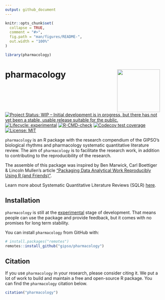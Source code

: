 ```yaml
---
output: github_document
---
```


<!-- README.md is generated from README.Rmd. Please edit that file -->

```r
knitr::opts_chunk$set(
  collapse = TRUE,
  comment = "#>",
  fig.path = "man/figures/README-",
  out.width = "100%"
)

library(pharmacology)
```

# pharmacology <a href='https://gipso.github.io/pharmacology'><img src='man/figures/logo.png' align="right" height="139" /></a>

<!-- badges: start -->
[![Project Status: WIP – Initial development is in progress, but there has not yet been a stable, usable release suitable for the public.](https://www.repostatus.org/badges/latest/wip.svg)](https://www.repostatus.org/#wip)
[![Lifecycle: experimental](https://img.shields.io/badge/lifecycle-experimental-orange.svg)](https://lifecycle.r-lib.org/articles/stages.html#experimental)
[![R-CMD-check](https://github.com/gipso/pharmacology/workflows/R-CMD-check/badge.svg)](https://github.com/gipso/pharmacology/actions)
[![Codecov test coverage](https://codecov.io/gh/gipso/pharmacology/branch/main/graph/badge.svg)](https://codecov.io/gh/gipso/pharmacology?branch=main)
[![License: MIT](https://img.shields.io/badge/license-MIT-green)](https://choosealicense.com/licenses/mit/)
<!-- badges: end -->

`pharmacology` is an R package with the research compendium of the GIPSO's biological rhythms and pharmacology systematic quantitative literature review. The aim of `pharmacology` is to facilitate the research work, in addition to contributing to the reproducibility of the research.

The assemble of this package was inspired by Ben Marwick, Carl Boettiger & Lincoln Mullen's article ["Packaging Data Analytical Work Reproducibly Using R (and Friends)"](https://doi.org/10.1080/00031305.2017.1375986).

Learn more about Systematic Quantitative Literature Reviews (SQLR) [here](https://www.griffith.edu.au/griffith-sciences/school-environment-science/research/systematic-quantitative-literature-review).

## Installation

`pharmacology` is still at the [experimental](https://lifecycle.r-lib.org/articles/stages.html#experimental) stage of development. That means people can use the package and provide feedback, but it comes with no promises for long term stability.

You can install `pharmacology` from GitHub with:

``` r
# install.packages("remotes")
remotes::install_github("gipso/pharmacology")
```

## Citation

If you use `pharmacology` in your research, please consider citing it. We put a lot of work to build and maintain a free and open-source R package. You can find the `pharmacology` citation below.

```r
citation("pharmacology")
```
